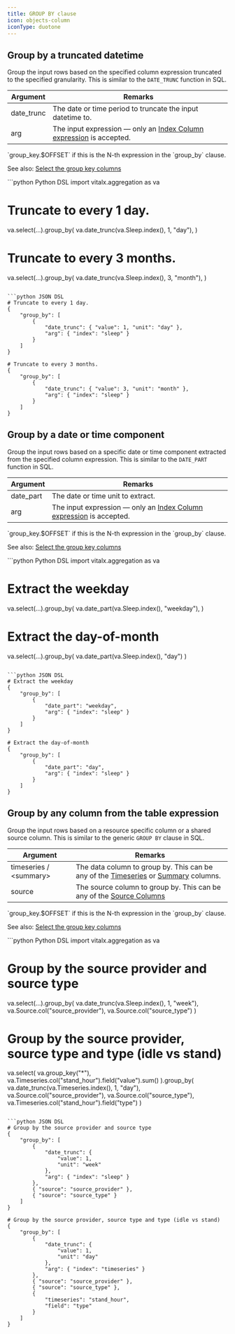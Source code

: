 ```yaml
---
title: GROUP BY clause
icon: objects-column
iconType: duotone
---
```



## Group by a truncated datetime

Group the input rows based on the specified column expression truncated to the specified granularity.
This is similar to the `DATE_TRUNC` function in SQL.

<AccordionGroup>
<Accordion title="Input argument" icon="arrow-right-to-bracket" iconType="duotone" defaultOpen>

| Argument         | Remarks 
| ---------------- | ---------------
| date_trunc       | The date or time period to truncate the input datetime to.
| arg              | The input expression — only an [Index Column expression](/api-reference/horizon-ai/aggregation/query-dsl/column-expressions#index-column-expression) is accepted.

</Accordion>

<Accordion title="Output column name" icon="line-columns" iconType="duotone" defaultOpen>
`group_key.$OFFSET` if this is the N-th expression in the `group_by` clause.

See also: [Select the group key columns](/api-reference/horizon-ai/aggregation/query-dsl/select-clause#select-the-group-key-columns)
</Accordion>
</AccordionGroup>

<CodeGroup>
```python Python DSL
import vitalx.aggregation as va

# Truncate to every 1 day.
va.select(...).group_by(
    va.date_trunc(va.Sleep.index(), 1, "day"),
)

# Truncate to every 3 months.
va.select(...).group_by(
    va.date_trunc(va.Sleep.index(), 3, "month"),
)
```

```python JSON DSL
# Truncate to every 1 day.
{
    "group_by": [
        {
            "date_trunc": { "value": 1, "unit": "day" },
            "arg": { "index": "sleep" }
        }
    ]
}

# Truncate to every 3 months.
{
    "group_by": [
        {
            "date_trunc": { "value": 3, "unit": "month" },
            "arg": { "index": "sleep" }
        }
    ]
}
```
</CodeGroup>



## Group by a date or time component


Group the input rows based on a specific date or time component extracted from the specified column expression.
This is similar to the `DATE_PART` function in SQL.

<AccordionGroup>
<Accordion title="Input argument" icon="arrow-right-to-bracket" iconType="duotone" defaultOpen>

| Argument         | Remarks 
| ---------------- | ---------------
| date_part        | The date or time unit to extract.
| arg              | The input expression — only an [Index Column expression](/api-reference/horizon-ai/aggregation/query-dsl/column-expressions#index-column-expression) is accepted.

</Accordion>

<Accordion title="Output column name" icon="line-columns" iconType="duotone" defaultOpen>
`group_key.$OFFSET` if this is the N-th expression in the `group_by` clause.

See also: [Select the group key columns](/api-reference/horizon-ai/aggregation/query-dsl/select-clause#select-the-group-key-columns)
</Accordion>
</AccordionGroup>

<CodeGroup>
```python Python DSL
import vitalx.aggregation as va

# Extract the weekday
va.select(...).group_by(
    va.date_part(va.Sleep.index(), "weekday"),
)

# Extract the day-of-month
va.select(...).group_by(
    va.date_part(va.Sleep.index(), "day")
)
```

```python JSON DSL
# Extract the weekday
{
    "group_by": [
        {
            "date_part": "weekday",
            "arg": { "index": "sleep" }
        }
    ]
}

# Extract the day-of-month
{
    "group_by": [
        {
            "date_part": "day",
            "arg": { "index": "sleep" }
        }
    ]
}
```
</CodeGroup>

## Group by any column from the table expression

Group the input rows based on a resource specific column or a shared source column.
This is similar to the generic `GROUP BY` clause in SQL.

<AccordionGroup>
<Accordion title="Input argument" icon="arrow-right-to-bracket" iconType="duotone" defaultOpen>

| Argument                          | Remarks
| --------------------------------- | ---------------
| timeseries / \<summary\>          | The data column to group by. This can be any of the [Timeseries](/api-reference/horizon-ai/aggregation/query-dsl/column-expressions#timeseries%3A) or [Summary](/api-reference/horizon-ai/aggregation/query-dsl/column-expressions#summaries%3A) columns.
| source                            | The source column to group by. This can be any of the [Source Columns](/api-reference/horizon-ai/aggregation/query-dsl/column-expressions#source-columns%3A)

</Accordion>

<Accordion title="Output column name" icon="line-columns" iconType="duotone" defaultOpen>
`group_key.$OFFSET` if this is the N-th expression in the `group_by` clause.

See also: [Select the group key columns](/api-reference/horizon-ai/aggregation/query-dsl/select-clause#select-the-group-key-columns)
</Accordion>
</AccordionGroup>

<CodeGroup>
```python Python DSL
import vitalx.aggregation as va

# Group by the source provider and source type
va.select(...).group_by(
    va.date_trunc(va.Sleep.index(), 1, "week"),
    va.Source.col("source_provider"),
    va.Source.col("source_type")
)

# Group by the source provider, source type and type (idle vs stand)

va.select(
    va.group_key("*"),
    va.Timeseries.col("stand_hour").field("value").sum()
).group_by(
    va.date_trunc(va.Timeseries.index(), 1, "day"),
    va.Source.col("source_provider"),
    va.Source.col("source_type"),
    va.Timeseries.col("stand_hour").field("type")
)
```

```python JSON DSL
# Group by the source provider and source type
{
    "group_by": [
        {
            "date_trunc": {
                "value": 1,
                "unit": "week"
            },
            "arg": { "index": "sleep" }
        },
        { "source": "source_provider" },
        { "source": "source_type" }
    ]
}

# Group by the source provider, source type and type (idle vs stand)
{
    "group_by": [
        {
            "date_trunc": {
                "value": 1,
                "unit": "day"
            },
            "arg": { "index": "timeseries" }
        },
        { "source": "source_provider" },
        { "source": "source_type" },
        {
            "timeseries": "stand_hour",
            "field": "type"
        }
    ]
}
```
</CodeGroup>

